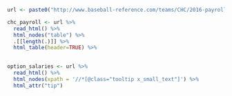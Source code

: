 ```r
url <- paste0("http://www.baseball-reference.com/teams/CHC/2016-payroll-salaries.shtml")

chc_payroll <- url %>%
  read_html() %>%
  html_nodes("table") %>%
  .[[length(.)]] %>%
  html_table(header=TRUE) %>%
  
```

```r

option_salaries <- url %>%
  read_html() %>%
  html_nodes(xpath = '//*[@class="tooltip x_small_text"]') %>%
  html_attr("tip")
```